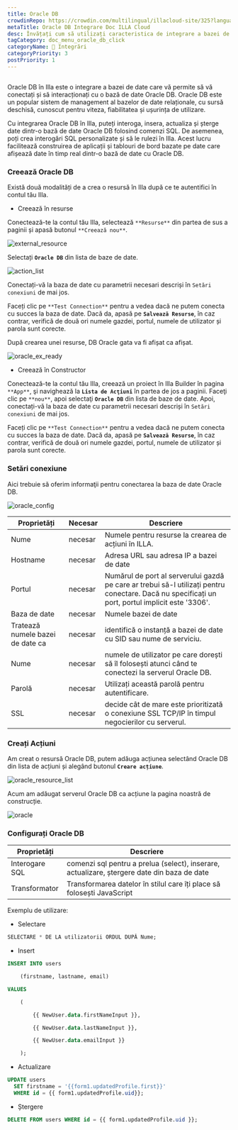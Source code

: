 ```yaml
---
title: Oracle DB
crowdinRepo: https://crowdin.com/multilingual/illacloud-site/325?languages=ro&filter=basic&value=0
metaTitle: Oracle DB Integrare Doc ILLA Cloud
desc: Învățați cum să utilizați caracteristica de integrare a bazei de date ILLA Cloud pentru a vă conecta și a interacționa cu baza de date OracleDB în câțiva pași simpli.
tagCategory: doc_menu_oracle_db_click
categoryName: 🔨 Integrări
categoryPriority: 3
postPriority: 1
---
```


## <h2 hidden>Ce este Oracle DB?</h2>

Oracle DB în Illa este o integrare a bazei de date care vă permite să vă conectați și să interacționați cu o bază de date Oracle DB. Oracle DB este un popular sistem de management al bazelor de date relaționale, cu sursă deschisă, cunoscut pentru viteza, fiabilitatea și ușurința de utilizare.

Cu integrarea Oracle DB în Illa, puteți interoga, insera, actualiza și șterge date dintr-o bază de date Oracle DB folosind comenzi SQL. De asemenea, poți crea interogări SQL personalizate și să le rulezi în Illa. Acest lucru facilitează construirea de aplicații și tablouri de bord bazate pe date care afișează date în timp real dintr-o bază de date cu Oracle DB.

### Creează Oracle DB

Există două modalități de a crea o resursă în Illa după ce te autentifici în contul tău Illa. 

-   Creează în resurse

Conectează-te la contul tău Illa, selectează `**Resurse**` din partea de sus a paginii și apasă butonul `**Creează nou**`. 

![external_resource](https://cdn.illacloud.com/official-website/img/docs/external_resource.png)

Selectați **`Oracle DB`** din lista de baze de date.

![action_list](https://cdn.illacloud.com/official-website/img/docs/action_list.png)

Conectați-vă la baza de date cu parametrii necesari descriși în `Setări conexiuni` de mai jos. 

Faceți clic pe `**Test Connection**` pentru a vedea dacă ne putem conecta cu succes la baza de date. Dacă da, apasă pe **`Salvează Resurse`**, în caz contrar, verifică de două ori numele gazdei, portul, numele de utilizator și parola sunt corecte.

După crearea unei resurse, DB Oracle gata va fi afișat ca afișat.

![oracle_ex_ready](https://cdn.illacloud.com/official-website/img/docs/oracle_ex_ready.png)

-   Creează în Constructor

Conectează-te la contul tău Illa, creează un proiect în Illa Builder în pagina `**App**`, şi navighează la **`Lista de Acţiuni`** în partea de jos a paginii. Faceţi clic pe `**nou**`, apoi selectaţi **`Oracle DB`** din lista de baze de date. Apoi, conectați-vă la baza de date cu parametrii necesari descriși în `Setări conexiuni` de mai jos.

Faceți clic pe `**Test Connection**` pentru a vedea dacă ne putem conecta cu succes la baza de date. Dacă da, apasă pe **`Salvează Resurse`**, în caz contrar, verifică de două ori numele gazdei, portul, numele de utilizator și parola sunt corecte.

### Setări conexiune

Aici trebuie să oferim informaţii pentru conectarea la baza de date Oracle DB.

![oracle_config](https://cdn.illacloud.com/official-website/img/docs/oracle_config.png)

| Proprietăți                      | Necesar  | Descriere                                                                                                                                        |
| -------------------------------- | -------- | ------------------------------------------------------------------------------------------------------------------------------------------------ |
| Nume                             | necesar  | Numele pentru resurse la crearea de acțiuni în ILLA.                                                                                             |
| Hostname                         | necesar  | Adresa URL sau adresa IP a bazei de date                                                                                                         |
| Portul                           | necesar  | Numărul de port al serverului gazdă pe care ar trebui să-l utilizați pentru conectare. Dacă nu specificați un port, portul implicit este '3306'. |
| Baza de date                     | necesar  | Numele bazei de date                                                                                                                             |
| Tratează numele bazei de date ca | necesar  | identifică o instanță a bazei de date cu SID sau nume de serviciu.                                                                               |
| Nume                             | necesar  | numele de utilizator pe care dorești să îl folosești atunci când te conectezi la serverul Oracle DB.                                             |
| Parolă                           | necesar  | Utilizați această parolă pentru autentificare.                                                                                                   |
| SSL                              | necesar  | decide cât de mare este prioritizată o conexiune SSL TCP/IP în timpul negocierilor cu serverul.                                                  |

### Creați Acțiuni

Am creat o resursă Oracle DB, putem adăuga acțiunea selectând Oracle DB din lista de acțiuni și alegând butonul **`Creare acțiune`**.

![oracle_resource_list](https://cdn.illacloud.com/official-website/img/docs/oracle_resource_list.png)

 Acum am adăugat serverul Oracle DB ca acțiune la pagina noastră de construcție.

![oracle](https://cdn.illacloud.com/official-website/img/docs/oracle.png)

### Configurați Oracle DB

| Proprietăți    | Descriere                                                                                   |
| -------------- | ------------------------------------------------------------------------------------------- |
| Interogare SQL | comenzi sql pentru a prelua (select), inserare, actualizare, ștergere date din baza de date |
| Transformator  | Transformarea datelor în stilul care îți place să folosești JavaScript                      |

Exemplu de utilizare:

-   Selectare

```sql
SELECTARE * DE LA utilizatorii ORDUL DUPĂ Nume;
```

-   Insert

```sql
INSERT INTO users

	(firstname, lastname, email)

VALUES

	(

		{{ NewUser.data.firstNameInput }},

		{{ NewUser.data.lastNameInput }},

		{{ NewUser.data.emailInput }}

	);
```

-   Actualizare

```sql
UPDATE users
  SET firstname = '{{form1.updatedProfile.first}}'
  WHERE id = {{ form1.updatedProfile.uid}};
```

-   Ștergere

```sql
DELETE FROM users WHERE id = {{ form1.updatedProfile.uid }};
```
